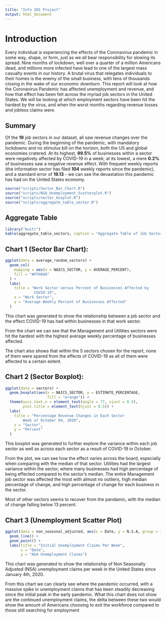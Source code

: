 ```yaml
---
title: "Info 201 Project"
output: html_document
---
```


# Introduction 

Every individual is experiencing the effects of the Coronavirus pandemic in some
way, shape, or form, just as we all bear responsibility for slowing its spread. 
Nine months of lockdown, well over a quarter of a million Americans dead, and 
millions more infected have lead to one of the largest mass casualty events in 
our history. A brutal virus that relegates individuals to their homes is the 
enemy of the small business, with tens of thousands closing in the wake of our 
economic downturn. This report will look at how the Coronavirus Pandemic has 
affected unemployment and revenue, and how that effect has been felt across the
myriad job sectors in the United States. We will be looking at which employment
sectors have been hit the hardest by the virus, and when the worst months
regarding revenue losses and jobless claims were. 

## Summary 

Of the **19** job sectors in our dataset, all saw revenue changes over the 
pandemic. During the beginning of the pandemic, with mandatory lockdowns and no 
stimulus bill on the horizon, both the US and global economies cratered. At its 
highest, **99.5%** of businesses within a sector were negatively affected by
COVID-19 in a week; at its lowest, a mere **0.2%** of businesses saw a negative 
revenue effect. With frequent weekly reports (the information sector has filed
**104** weekly reports since the pandemic), and a standard error of **19.13**
- we can see the devastation this pandemic has had on the United States economy.

```r
source("scripts/Sector_Bar_Chart.R")
source("scripts/NSA_Unemployment_Scatterplot.R")
source("scripts/sector_boxplot.R")
source("scripts/aggregate_table_sector.R")
```

## Aggregate Table
```r
library("knitr")
kable(aggregate_table_sectors, caption = "Aggregate Table of Job Sectors")
```

## Chart 1 (Sector Bar Chart): 
``` r
ggplot(data = average_random_sectors) +
  geom_col(
    mapping = aes(x = NAICS_SECTOR, y = AVERAGE_PERCENT),
    fill = "#FF6666"
  ) +
  labs(
    title = "Work Sector versus Percent of Businesses Affected by
             COVID-19",
    x = "Work Sector",
    y = "Average Weekly Percent of Businesses Affected"
  )
```

This chart was generated to show the relationship between a job sector and the
effect COVID-19 has had within businesses in that work sector. 

From the chart we can see that the Management and Utilities sectors were hit
the hardest with the highest average weekly percentage of businesses affected.

The chart also shows that within the 5 sectors chosen for the report, none of
them were spared from the effects of COVID-19 as all of them were affected to
a certain extent.

## Chart 2 (Sector Boxplot): 
``` r
ggplot(data = sectors) +
  geom_boxplot(aes(x = NAICS_SECTOR, y = ESTIMATE_PERCENTAGE,
                   fill = "orange")) +
  theme(axis.text.x = element_text(angle = 77, vjust = 0.5),
        plot.title = element_text(hjust = 0.5)) +
  labs(
    title = "Percentage Revenue Changes in Each Sector
        Week of October 04, 2020",
    x = "Sector",
    y = "Percent"
  )
```

This boxplot was generated to further explore the variance within each job 
sector as well as across each sector as a result of COVID-19 in October.

From the plot, we can see how the effect varies across the board, especially
when comparing with the median of that sector. Utilities had the largest
variance within the sector, where many businesses had high percentage of being
effected compared to the sector's median. The entire Management job sector was
affected the most with almost no outliers, high median percentage of change,
and high percentage of change for each business in the sector.

Most of other sectors seems to recover from the pandamic, with the median of 
change falling below 13 percent.

## Chart 3 (Unemployment Scatter Plot)
```r
ggplot(data = non_seasonal_adjusted, aes(x = Date, y = N.S.A, group = 1)) +
  geom_line() +
  geom_point() +
  labs(title = "Initial Unemployment Claims Per Week",
       x = "Date",
       y = "NSA Unemployment Claims")
```

This chart was generated to show the relationship of Non Seasonally Adjusted
(NSA) unemployment claims per week in the United States since January 4th,
2020.

From this chart we can clearly see where the pandemic occurred, with a massive 
spike in unemployment claims that has been steadily decreasing since the initial
peak in the early pandemic. What this chart does not show are the continued
unemployment claims, the delta between these two would show the amount of 
Americans choosing to exit the workforce compared to those still searching for
employment

